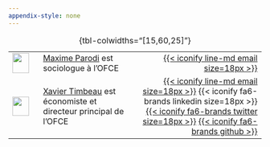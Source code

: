 ```yaml
---
appendix-style: none
---
```


|                                                              |                                                                                                                                    |                                                                                                                                                                                                                                                                            |
|:----------|-------------------------------|---------------------------------------------:|
| ![](images/clipboard-1247427341.png){width="33" height="40"} | [Maxime Parodi](https://www.ofce.sciences-po.fr/pages-chercheurs/page.php?id=27) est sociologue à l'OFCE                           |                                                                                                                                                                                              [{{< iconify line-md email size=18px >}}](mailto:maxime.parodi@sciencespo.fr) |
| ![](images/clipboard-2726063344.png){width="33" height="38"} | [Xavier Timbeau](https://www.ofce.sciences-po.fr/pages-chercheurs/page.php?id=37) est économiste et directeur principal de l'OFCE  | [{{< iconify line-md email size=18px >}}](mailto:xavier.timbeau@sciencespo.fr) {{< iconify fa6-brands linkedin size=18px >}} [{{< iconify fa6-brands twitter size=18px >}}](https://twitter.com/xtimbeau) [{{< iconify fa6-brands github >}}](https://github.com/xtimbeau) |

: {tbl-colwidths="\[15,60,25\]"}
